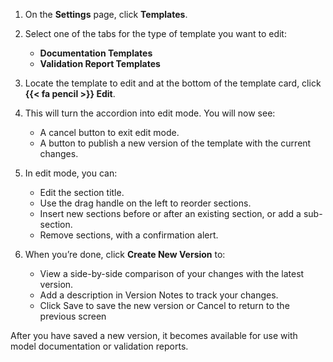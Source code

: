 1. On the **Settings** page, click **Templates**.

1. Select one of the tabs for the type of template you want to edit: 

   - **Documentation Templates** 
   - **Validation Report Templates**

1. Locate the template to edit and at the bottom of the template card, click **{{< fa pencil >}} Edit**. 

1. This will turn the accordion into edit mode. You will now see:
   - A cancel button to exit edit mode.
   - A button to publish a new version of the template with the current changes.

1. In edit mode, you can:
   - Edit the section title.
   - Use the drag handle on the left to reorder sections.
   - Insert new sections before or after an existing section, or add a sub-section.
   - Remove sections, with a confirmation alert.

1. When you're done, click **Create New Version** to:
   - View a side-by-side comparison of your changes with the latest version.
   - Add a description in Version Notes to track your changes.
   - Click Save to save the new version or Cancel to return to the previous screen

After you have saved a new version, it becomes available for use with model documentation or validation reports.

